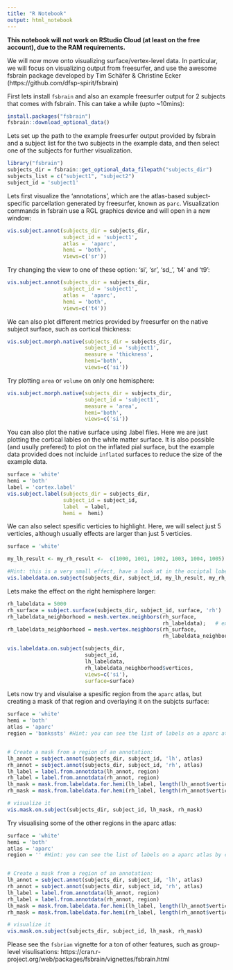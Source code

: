 ```yaml
---
title: "R Notebook"
output: html_notebook
---
```


**This notebook will not work on RStudio Cloud (at least on the free account), due to the RAM requirements. **

We will now move onto visualizing surface/vertex-level data. In particular, we will focus on visualizing output from freesurfer, and use the awesome fsbrain package developed by Tim Schäfer & Christine Ecker (https://github.com/dfsp-spirit/fsbrain)

First lets install `fsbrain` and also an example freesurfer output for 2 subjects that comes with fsbrain. This can take a while (upto ~10mins):

```r
install.packages("fsbrain")
fsbrain::download_optional_data()
```

Lets set up the path to the example freesurfer output provided by fsbrain and a subject list for the two subjects in the example data, and then select one of the subjects for further visualization. 

```r
library("fsbrain")
subjects_dir = fsbrain::get_optional_data_filepath("subjects_dir")
subjects_list = c("subject1", "subject2")
subject_id = 'subject1' 
```


Lets first visualize the 'annotations', which are the atlas-based subject-specific parcellation generated by freesurfer, known as `parc`. Visualization commands in fsbrain use a RGL graphics device and will open in a new window: 

```r
vis.subject.annot(subjects_dir = subjects_dir, 
                  subject_id = 'subject1',
                  atlas =  'aparc',
                  hemi = 'both',
                  views=c('sr'))

```


Try changing the view to one of these option: 'si', 'sr', 'sd_<angle>', 't4' and 't9':
```r
vis.subject.annot(subjects_dir = subjects_dir, 
                  subject_id = 'subject1',
                  atlas =  'aparc',
                  hemi = 'both',
                  views=c('t4'))

```

We can also plot different metrics provided by freesurfer on the native subject surface, such as cortical thickness:
```r
vis.subject.morph.native(subjects_dir = subjects_dir, 
                         subject_id = 'subject1', 
                         measure = 'thickness', 
                         hemi='both', 
                         views=c('si'))

```
Try plotting `area` or `volume` on only one hemisphere:
```r
vis.subject.morph.native(subjects_dir = subjects_dir, 
                         subject_id = 'subject1', 
                         measure = 'area', 
                         hemi='both', 
                         views=c('si'))

```

You can also plot the native surface using .label files. Here we are just plotting the cortical lables on the white matter surface. It is also possible (and usully prefered) to plot on the inflated pial surface, but the example data provided does not incluide `inflated` surfaces to reduce the size of the example data.
```r
surface = 'white'
hemi = 'both'
label = 'cortex.label'
vis.subject.label(subjects_dir = subjects_dir, 
                  subject_id = subject_id,
                  label  = label,
                  hemi =  hemi)
```

We can also select spesific verticies to highlight. Here, we will select just 5 verticies, although usually effects are larger than just 5 verticies.

```r
surface = 'white'

my_lh_result <- my_rh_result <-  c(1000, 1001, 1002, 1003, 1004, 1005) #select 5 verticies 

#Hint: this is a very small effect, have a look at in the occiptal lobe to see if you can find it!
vis.labeldata.on.subject(subjects_dir, subject_id, my_lh_result, my_rh_result, views = "si")


```

Lets make the effect on the right hemisphere larger:
```r

rh_labeldata = 5000
rh_surface = subject.surface(subjects_dir, subject_id, surface, 'rh')
rh_labeldata_neighborhood = mesh.vertex.neighbors(rh_surface, 
                                                  rh_labeldata);   # extend neighborhood for better visibility
rh_labeldata_neighborhood = mesh.vertex.neighbors(rh_surface,
                                                  rh_labeldata_neighborhood$vertices)   # extend neighborhood again

vis.labeldata.on.subject(subjects_dir, 
                         subject_id, 
                         lh_labeldata, 
                         rh_labeldata_neighborhood$vertices, 
                         views=c('si'), 
                         surface=surface)
```


Lets now try and visulaise a spesific region from the `aparc` atlas, but creating a mask of that region and overlaying it on the subjcts surface:

```r
surface = 'white'
hemi = 'both'
atlas = 'aparc'
region = 'bankssts' #Hint: you can see the list of labels on a aparc atlas by calling lh_annot$colortable$struct_names


# Create a mask from a region of an annotation:
lh_annot = subject.annot(subjects_dir, subject_id, 'lh', atlas)
rh_annot = subject.annot(subjects_dir, subject_id, 'rh', atlas)
lh_label = label.from.annotdata(lh_annot, region)
rh_label = label.from.annotdata(rh_annot, region)
lh_mask = mask.from.labeldata.for.hemi(lh_label, length(lh_annot$vertices))
rh_mask = mask.from.labeldata.for.hemi(rh_label, length(rh_annot$vertices))

# visualize it
vis.mask.on.subject(subjects_dir, subject_id, lh_mask, rh_mask)
```

Try visualising some of the other regions in the aparc atlas:

```r
surface = 'white'
hemi = 'both'
atlas = 'aparc'
region = '' #Hint: you can see the list of labels on a aparc atlas by calling lh_annot$colortable$struct_names


# Create a mask from a region of an annotation:
lh_annot = subject.annot(subjects_dir, subject_id, 'lh', atlas)
rh_annot = subject.annot(subjects_dir, subject_id, 'rh', atlas)
lh_label = label.from.annotdata(lh_annot, region)
rh_label = label.from.annotdata(rh_annot, region)
lh_mask = mask.from.labeldata.for.hemi(lh_label, length(lh_annot$vertices))
rh_mask = mask.from.labeldata.for.hemi(rh_label, length(rh_annot$vertices))

# visualize it
vis.mask.on.subject(subjects_dir, subject_id, lh_mask, rh_mask)
```


Please see the `fsbrian` vignette for a ton of other features, such as group-level visulisations: https://cran.r-project.org/web/packages/fsbrain/vignettes/fsbrain.html



